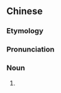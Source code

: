 {{also|杏儿}}
==Chinese==
{{zh-forms|s=杏儿}}

===Etymology===
{{zh-compound|杏|兒|[[apricot]]|''diminutive suffix''}}

===Pronunciation===
{{zh-pron
|m=xìngr
|cat=n
}}

===Noun===
{{zh-noun}}

# {{zh-erhua form of}}